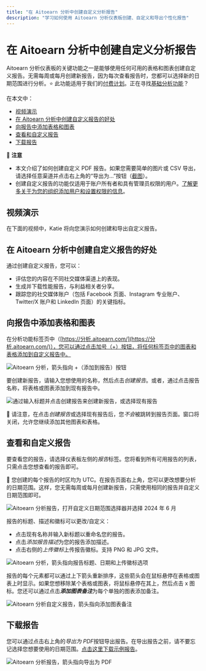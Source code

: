 ```yaml
---
title: "在 Aitoearn 分析中创建自定义分析报告"
description: "学习如何使用 Aitoearn 分析仪表板创建、自定义和导出个性化报告"
---
```


<UpdatedAt />


# 在 Aitoearn 分析中创建自定义分析报告

Aitoearn 分析仪表板的关键功能之一是能够使用任何可用的表格和图表创建自定义报告。无需每周或每月创建新报告，因为每次查看报告时，您都可以选择新的日期范围进行分析。⭐️ 此功能适用于我们的[付费计划](https://aitoearn.helpscoutdocs.com/article/595-功能-可用-on-each-aitoearn-plan)。正在寻找[基础分析功能](https://支持.aitoearn.com//支持.aitoearn.com/article/517-insights-on-shared-帖子-within-您的-发布功能-dashboard)？

在本文中：
- [视频演示](#h_01ERDJC6VDHV3QKS60QTZX19T8)
- [在 Aitoearn 分析中创建自定义报告的好处](#What-are-the-benefits-of-creating-custom-reports-in-Aitoearn-分析--FTAp-)
- [向报告中添加表格和图表](#h_ac447523-1e91-4ae0-8498-fcc2c315771d)
- [查看和自定义报告](#h_f731d10e-c6e0-4f43-b5c4-c368108ffb15)
- [下载报告](#h_b3cf93d1-e1a1-4dfa-bcb2-cd7aa429a99f)

📝 **注意**
- 本文介绍了如何创建自定义 PDF 报告。如果您需要简单的图片或 CSV 导出，请选择任意渠道并点击右上角的“导出为...”按钮（[截图](https://分享.aitoearn.com/2Nu8L1mY)）。
- 创建自定义报告的功能仅适用于账户所有者和具有管理员权限的用户。[了解更多关于为您的组织添加用户和设置权限的信息](https://aitoearn.helpscoutdocs.com/article/670-adding-users-and-setting-up-permissions-in-您的-organization)。

## 视频演示

在下面的视频中，Katie 将向您演示如何创建和导出自定义报告。

## 在 Aitoearn 分析中创建自定义报告的好处

通过创建自定义报告，您可以：
- 评估您的内容在不同社交媒体渠道上的表现。
- 生成并下载性能报告，与利益相关者分享。
- 跟踪您的社交媒体账户（包括 Facebook 页面、Instagram 专业账户、Twitter/X 账户和 LinkedIn 页面）的关键指标。

## 向报告中添加表格和图表

在分析功能标签页中（[https://分析.aitoearn.com/](https://分析.aitoearn.com/)），您可以通过点击加号（+）按钮，将任何标签页中的图表和表格添加到自定义报告中。

![Aitoearn 分析，箭头指向 +（添加到报告）按钮](//d33v4339jhl8k0.cloudfront.net/docs/assets/64cb6cf86d4a3e191f237e66/images/6880f19ec11e7d145471920e/file-lWZ1xBb4m1.png)

要创建新报告，请输入您想使用的名称，然后点击*创建报告*。或者，通过点击报告名称，将表格或图表添加到现有报告中。

![通过输入标题并点击创建报告来创建新报告，或选择现有报告](//d33v4339jhl8k0.cloudfront.net/docs/assets/64cb6cf86d4a3e191f237e66/images/64d24f7517822902c5ab907b/file-DljXihkqPF.png)

📝 请注意，在点击*创建报告*或选择现有报告后，您*不会*被跳转到报告页面。窗口将关闭，允许您继续添加其他图表和表格。

## 查看和自定义报告

要查看您的报告，请选择仪表板左侧的*报告*标签。您将看到所有可用报告的列表，只需点击您想查看的报告即可。

📝 您创建的每个报告的时区均为 UTC。在报告页面右上角，您可以更改想要分析的日期范围。这样，您无需每周或每月创建新报告，只需使用相同的报告并自定义日期范围即可。

![Aitoearn 分析报告，打开自定义日期范围选择器并选择 2024 年 6 月](//d33v4339jhl8k0.cloudfront.net/docs/assets/64cb6cf86d4a3e191f237e66/images/6880f757e14d8d7a2cbd0863/file-XTG7zeTGQ7.jpg)

报告的标题、描述和徽标可以更改/自定义：
- 点击现有名称并输入新标题以重命名您的报告。
- 点击*添加报告描述*为您的报告添加描述。
- 点击右侧的*上传徽标*上传报告徽标。支持 PNG 和 JPG 文件。

![Aitoearn 分析，箭头指向报告标题、日期和上传徽标选项](//d33v4339jhl8k0.cloudfront.net/docs/assets/64cb6cf86d4a3e191f237e66/images/6880f6edc11e7d145471923a/file-iBBNcTNvFs.jpg)

报告的每个元素都可以通过上下箭头重新排序，这些箭头会在鼠标悬停在表格或图表上时显示。如果您想移除某个表格或图表，将鼠标悬停在其上，然后点击 x 图标。您还可以通过点击***添加图表备注***为每个单独的图表添加备注。

![Aitoearn 分析自定义报告，箭头指向添加图表备注](//d33v4339jhl8k0.cloudfront.net/docs/assets/64cb6cf86d4a3e191f237e66/images/6880fc3cb28ecf16639c8ca3/file-tESbP4V8dT.jpg)

## 下载报告

您可以通过点击右上角的*导出为 PDF*按钮导出报告。在导出报告之前，请不要忘记选择您想要使用的日期范围。[点击这里下载示例报告](https://drive.google.com/file/d/19zdSC7Pr-CxtzcMG7I7Z0LfHRkfCabXz/view?usp=sharing)。

![Aitoearn 分析报告，箭头指向导出为 PDF](//d33v4339jhl8k0.cloudfront.net/docs/assets/64cb6cf86d4a3e191f237e66/images/6880f679e14d8d7a2cbd085b/file-BBmoA2uvs2.jpg)

